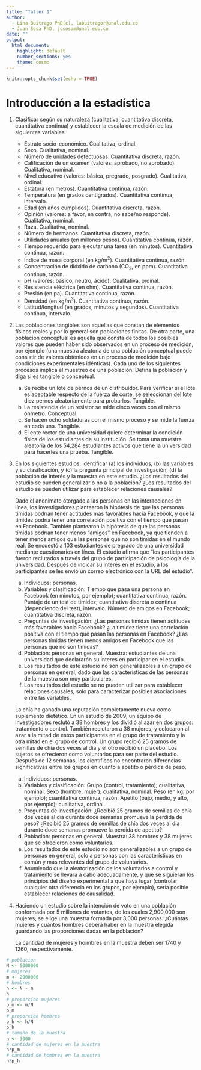 ---
title: "Taller 1"
author: 
  - Lina Buitrago PhD(c), labuitragor@unal.edu.co
  - Juan Sosa PhD, jcsosam@unal.edu.co
date: ""
output:
  html_document:
    highlight: default
    number_sections: yes
    theme: cosmo
---

```{r setup, include=FALSE}
knitr::opts_chunk$set(echo = TRUE)
```

# Introducción a la estadística

1. Clasificar según su naturaleza (cualitativa, cuantitativa discreta, cuantitativa continua) y establecer la escala de medición de las siguientes variables. 
    - Estrato socio-económico. Cualitativa, ordinal.
    - Sexo. Cualitativa, nominal.
    - Número de unidades defectuosas. Cuantitativa discreta, razón.
    - Calificación de un examen (valores: aprobado, no aprobado). Cualitativa, nominal.
    - Nivel educativo (valores: básica, pregrado, posgrado). Cualitativa, ordinal.
    - Estatura (en metros). Cuantitativa continua, razón.
    - Temperatura (en grados centígrados). Cuantitativa continua, intervalo.
    - Edad (en años cumplidos). Cuantitativa discreta, razón.
    - Opinión (valores: a favor, en contra, no sabe/no responde). Cualitativa, nominal.
    - Raza. Cualitativa, nominal.
    - Número de hermanos. Cuantitativa discreta, razón.
    - Utilidades anuales (en millones pesos). Cuantitativa continua, razón.     
    - Tiempo requerido para ejecutar una tarea (en minutos). Cuantitativa continua, razón.
    - Índice de masa corporal (en kg/m$^2$). Cuantitativa continua, razón. 
    - Concentración de dióxido de carbono (CO$_2$, en ppm). Cuantitativa continua, razón. 
    - pH (valores: básico, neutro, ácido). Cualitativa, ordinal. 
    - Resistencia eléctrica (en ohm). Cuantitativa continua, razón. 
    - Presión (en pa). Cuantitativa continua, razón. 
    - Densidad (en kg/m$^3$). Cuantitativa continua, razón. 
    - Latitud/longitud (en grados, minutos y segundos). Cuantitativa continua, intervalo. 

2. Las poblaciones tangibles son aquellas que constan de elementos físicos reales y por lo general son poblaciones finitas. De otra parte, una población conceptual es aquella que consta de todos los posibles valores que pueden haber sido observados en un proceso de medición, por ejemplo (una muestra aleatoria de una población conceptual puede consistir de valores obtenidos en un proceso de medición bajo condiciones experimentales idénticas). Cada uno de los siguientes procesos implica el muestreo de una población. Defina la población y diga si es tangible o
conceptual.

    a. Se recibe un lote de pernos de un distribuidor. Para verificar si el lote es aceptable respecto de la fuerza de corte, se seleccionan del lote diez pernos aleatoriamente para probarlos. Tangible.
    b. La resistencia de un resistor se mide cinco veces con el mismo óhmetro. Conceptual.
    c. Se hacen ocho soldaduras con el mismo proceso y se mide la fuerza en cada una. Tangible.
    d. El ente rector de una universidad quiere determinar la condición física de los estudiantes de su institución. Se toma una muestra aleatoria de los 54,284 estudiantes activos que tiene la universidad para hacerles una prueba. Tangible.

3. En los siguientes estudios, identificar (a) los individuos, (b) las variables y su clasificación, y (c) la pregunta principal de investigación, (d) la población de interés y la muestra en este estudio. ¿Los resultados del estudio se pueden generalizar o no a la población? ¿Los resultados del estudio se pueden utilizar para establecer relaciones causales?

    Dado el anonimato otorgado a las personas en las interacciones en línea, los investigadores plantearon la hipótesis de que las personas tímidas podrían tener actitudes más favorables hacia Facebook, y que la timidez podría tener una correlación positiva con el tiempo que pasan en Facebook. También plantearon la hipótesis de que las personas tímidas podrían tener menos "amigos" en Facebook, ya que tienden a tener menos amigos que las personas que no son tímidas en el mundo real. Se encuestó a 103 estudiantes de pregrado de una universidad mediante cuestionarios en línea. El estudio afirma que "los participantes fueron reclutados a través del grupo de participación de psicología de la universidad. Después de indicar su interés en el estudio, a los participantes se les envió un correo electrónico con la URL del estudio".

    a. Individuos: personas.
    b. Variables y clasificación: Tiempo que pasa una persona en Facebook (en minutos, por ejemplo); cuantitativa continua, razón. Puntaje de un test de timidez; cuantitativa discreta o continua (dependiendo del test), intervalo. Número de amigos en Facebook; cuantitativa discreta, razón.
    c. Preguntas de investigación: ¿Las personas tímidas tienen actitudes más favorables hacia Facebook? ¿La timidez tiene una correlación positiva con el tiempo que pasan las personas en Facebook? ¿Las personas tímidas tienen menos amigos en Facebook que las personas que no son tímidas?
    d. Población: personas en general. Muestra: estudiantes de una universidad que declararón su interes en participar en el estudio.
    e. Los resultados de este estudio no son generalizables a un grupo de personas en general, dado que las características de las personas de la muestra son muy particulares.
    f. Los resultados del estudio se no pueden utilizar para establecer relaciones causales, solo para caracterizar posibles asociaciones entre las variables.
 
    La chía ha ganado una reputación completamente nueva como suplemento dietético. En un estudio de 2009, un equipo de investigadores reclutó a 38 hombres y los dividió al azar en dos grupos: tratamiento o control. También reclutaron a 38 mujeres, y colocaron al azar a la mitad de estos participantes en el grupo de tratamiento y la otra mitad en el grupo de control. Un grupo recibió 25 gramos de semillas de chía dos veces al día y el otro recibió un placebo. Los sujetos se ofrecieron como voluntarios para ser parte del estudio. Después de 12 semanas, los científicos no encontraron diferencias significativas entre los grupos en cuanto a apetito o pérdida de peso.

    a. Individuos: personas.
    b. Variables y clasificación: Grupo (control, tratamiento); cualitativa, nominal. Sexo (hombre, mujer); cualitativa, nominal. Peso (en kg, por ejemplo); cuantitativa continua, razón. Apetito (bajo, medio, y alto, por ejemplo); cualitativa, ordinal.
    c. Preguntas de investigación: ¿Recibió 25 gramos de semillas de chía dos veces al día durante doce semanas promueve la perdida de peso? ¿Recibió 25 gramos de semillas de chía dos veces al día durante doce semanas promueve la perdida de apetito?
    d. Población: personas en general. Muestra: 38 hombres y 38 mujeres que se ofrecieron como voluntarios.
    e. Los resultados de este estudio no son generalizables a un grupo de personas en general, solo a personas con las características en común y más relevantes del grupo de voluntarios.
    f. Asumiendo que la aleatorización de los voluntarios a control y tratamiento se llevará a cabo adecuadamente, y que se siguieran los principios del diseño experimental a que haya lugar (controlar cualquier otra diferencia en los grupos, por ejemplo), sería posible establecer relaciones de causalidad.

4. Haciendo un estudio sobre la intención de voto en una población conformada por 5 millones de votantes, de los cuales 2,900,000 son mujeres, se elige una muestra formada por 3,000 personas. ¿Cuántas mujeres y cuántos hombres deberá haber en la muestra elegida guardando las proporciones dadas en la población?

    La cantidad de mujeres y hoimbres en la muestra deben ser 1740 y 1260, respectivamente.

```{r}
# poblacion
N <- 5000000
# mujeres
m <- 2900000
# hombres
h <- N - m
h
# proporcion mujeres
p_m <- m/N
p_m
# proporcion hombres
p_h <- h/N
p_h
# tamaño de la muestra
n <- 3000
# cantidad de mujeres en la muestra
n*p_m
# cantidad de hombres en la muestra
n*p_h
```